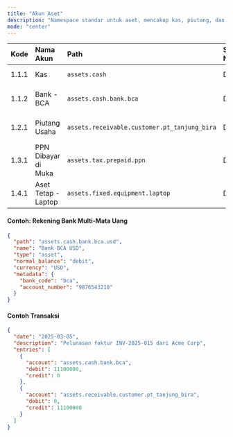 ```yaml
---
title: "Akun Aset"
description: "Namespace standar untuk aset, mencakup kas, piutang, dan aset tetap."
mode: "center"
---
```


| Kode | Nama Akun | Path | Saldo Normal | Contoh Transaksi |
| :--- | :--- | :--- | :--- | :--- |
| 1.1.1 | Kas | `assets.cash` | Debit | Setoran modal awal |
| 1.1.2 | Bank - BCA | `assets.cash.bank.bca` | Debit | Pembayaran via transfer bank |
| 1.2.1 | Piutang Usaha | `assets.receivable.customer.pt_tanjung_bira` | Debit | Penerbitan faktur ke PT Tanjung Bira |
| 1.3.1 | PPN Dibayar di Muka | `assets.tax.prepaid.ppn` | Debit | PPN masukan atas pembelian |
| 1.4.1 | Aset Tetap - Laptop | `assets.fixed.equipment.laptop` | Debit | Pembelian laptop |

#### Contoh: Rekening Bank Multi-Mata Uang

```json
{
  "path": "assets.cash.bank.bca.usd",
  "name": "Bank BCA USD",
  "type": "asset",
  "normal_balance": "debit",
  "currency": "USD",
  "metadata": {
    "bank_code": "bca",
    "account_number": "9876543210"
  }
}
```

#### Contoh Transaksi

```json
{
  "date": "2025-03-05",
  "description": "Pelunasan faktur INV-2025-015 dari Acme Corp",
  "entries": [
    {
      "account": "assets.cash.bank.bca",
      "debit": 11100000,
      "credit": 0
    },
    {
      "account": "assets.receivable.customer.pt_tanjung_bira",
      "debit": 0,
      "credit": 11100000
    }
  ]
}
```
